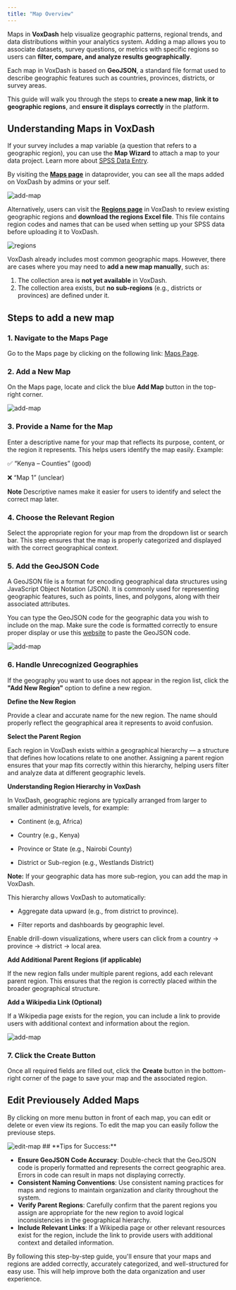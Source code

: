 ```yaml
---
title: "Map Overview"
---
```


Maps in **VoxDash** help visualize geographic patterns, regional trends, and data distributions within your analytics system. Adding a map allows you to associate datasets, survey questions, or metrics with specific regions so users can **filter, compare, and analyze results geographically**.

Each map in VoxDash is based on **GeoJSON**, a standard file format used to describe geographic features such as countries, provinces, districts, or survey areas.

This guide will walk you through the steps to **create a new map**, **link it to geographic regions**, and **ensure it displays correctly** in the platform.

## **Understanding Maps in VoxDash**

If your survey includes a map variable (a question that refers to a geographic region), you can use the **Map Wizard**  to attach a map to your data project. Learn more about [SPSS Data Entry](/spss-data-entry).

By visiting the **[Maps page](https://dataprovider.voxdash.com/maps)** in dataprovider, you can see all the maps added on VoxDash by admins or your self.

<Frame>
  <img
    src="/images/map-list1.png"
    alt="add-map"
    style={{ borderRadius:"0.5rem" }}
  />
</Frame>

Alternatively, users can visit the **[Regions page](https://www.voxdash.com/geos)** in VoxDash to review existing geographic regions and **download the regions Excel file**. This file contains region codes and names that can be used when setting up your SPSS data before uploading it to VoxDash.

<Frame>
  <img
    src="/images/regions-public.png"
    alt="regions"
    style={{ borderRadius:"0.5rem" }}
  />
</Frame>

VoxDash already includes most common geographic maps. However, there are cases where you may need to **add a new map manually**, such as:

1. The collection area is **not yet available** in VoxDash.
2. The collection area exists, but **no sub-regions** (e.g., districts or provinces) are defined under it.

## Steps to add a new map

### **1. Navigate to the Maps Page**

Go to the Maps page by clicking on the following link: [Maps Page](https://dataprovider.voxdash.com/maps).

### **2. Add a New Map**

On the Maps page, locate and click the blue **Add Map** button in the top-right corner.

<Frame>
  <img
    src="/images/map-list.png"
    alt="add-map"
    style={{ borderRadius:"0.5rem" }}
  />
</Frame>

### **3. Provide a Name for the Map**

Enter a descriptive name for your map that reflects its purpose, content, or the region it represents. This helps users identify the map easily.
Example:

✅ “Kenya – Counties” (good)

❌ “Map 1” (unclear)

**Note** Descriptive names make it easier for users to identify and select the correct map later.

### **4. Choose the Relevant Region**

Select the appropriate region for your map from the dropdown list or search bar. This step ensures that the map is properly categorized and displayed with the correct geographical context.

### **5. Add the GeoJSON Code**

A GeoJSON file is a format for encoding geographical data structures using JavaScript Object Notation (JSON). It is commonly used for representing geographic features, such as points, lines, and polygons, along with their associated attributes.

You can type the GeoJSON code for the geographic data you wish to include on the map. Make sure the code is formatted correctly to ensure proper display or use this [website](https://code.highcharts.com/mapdata/) to paste the GeoJSON code.

<Frame>
  <img
    src="/images/add-new.png"
    alt="add-map"
    style={{ borderRadius:"0.5rem" }}
  />
</Frame>

### **6. Handle Unrecognized Geographies**

If the geography you want to use does not appear in the region list, click the **"Add New Region"** option to define a new region.

**Define the New Region**

Provide a clear and accurate name for the new region. The name should properly reflect the geographical area it represents to avoid confusion.

**Select the Parent Region**

Each region in VoxDash exists within a geographical hierarchy — a structure that defines how locations relate to one another. Assigning a parent region ensures that your map fits correctly within this hierarchy, helping users filter and analyze data at different geographic levels.

**Understanding Region Hierarchy in VoxDash**

In VoxDash, geographic regions are typically arranged from larger to smaller administrative levels, for example:

* Continent (e.g, Africa)

* Country (e.g., Kenya)

* Province or State (e.g., Nairobi County)

* District or Sub-region (e.g., Westlands District)

**Note:** If your geographic data has more sub-region, you can add the map in VoxDash.

This hierarchy allows VoxDash to automatically:

* Aggregate data upward (e.g., from district to province).

* Filter reports and dashboards by geographic level.

Enable drill-down visualizations, where users can click from a country → province → district → local area.

**Add Additional Parent Regions (if applicable)**

If the new region falls under multiple parent regions, add each relevant parent region. This ensures that the region is correctly placed within the broader geographical structure.

**Add a Wikipedia Link (Optional)**

If a Wikipedia page exists for the region, you can include a link to provide users with additional context and information about the region.

<Frame>
  <img
    src="/images/add-region.png"
    alt="add-map"
    style={{ borderRadius:"0.5rem" }}
  />
</Frame>

### **7. Click the Create Button**

Once all required fields are filled out, click the **Create** button in the bottom-right corner of the page to save your map and the associated region.

## **Edit Previousely Added Maps**

By clicking on more menu button in front of each map, you can edit or delete or even view its regions. To edit the map you can easily follow the previouse steps.

<Frame>
  <img
    src="/images/edit-map.png"
    alt="edit-map"
    style={{ borderRadius:"0.5rem" }}
  />
</Frame>
## **Tips for Success:**

- **Ensure GeoJSON Code Accuracy**: Double-check that the GeoJSON code is properly formatted and represents the correct geographic area. Errors in code can result in maps not displaying correctly.
- **Consistent Naming Conventions**: Use consistent naming practices for maps and regions to maintain organization and clarity throughout the system.
- **Verify Parent Regions**: Carefully confirm that the parent regions you assign are appropriate for the new region to avoid logical inconsistencies in the geographical hierarchy.
- **Include Relevant Links**: If a Wikipedia page or other relevant resources exist for the region, include the link to provide users with additional context and detailed information.

By following this step-by-step guide, you'll ensure that your maps and regions are added correctly, accurately categorized, and well-structured for easy use. This will help improve both the data organization and user experience.